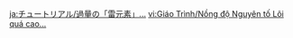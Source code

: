 {{Tutorial
|title    = Excessive Electro...
|subtitle = Exploration Knowledge
|type     = Adventure
|icon     = Icon Tutorial Combat.png
|about    = Excessive Electro
|image1   = Tutorial Adventure Excessive Electro....png
|text1    = Some regions in Inazuma are affected by high Electro concentration. While in these regions, you will gradually lose HP. This phenomenon is known as Balethunder.<br />Use {{Color|help|Electrograna}} to protect yourself against the harmful effects of Balethunder.
|sort     = 6108
}}

[[ja:チュートリアル/過量の「雷元素」…]]
[[vi:Giáo Trình/Nồng độ Nguyên tố Lôi quá cao...]]